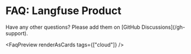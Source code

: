 
# FAQ: Langfuse Product

<Callout type="info">
  Have any other questions? Please add them on [GitHub
  Discussions](/gh-support).
</Callout>

<FaqPreview renderAsCards tags={["cloud"]} />
